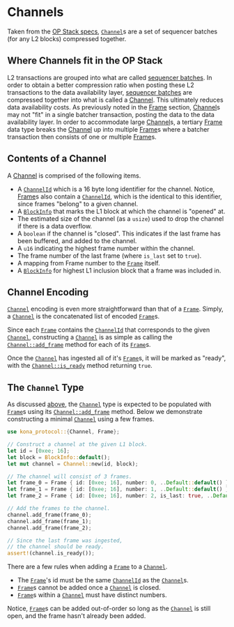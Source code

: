 # Channels

Taken from the [OP Stack specs][specs], [`Channel`][channel]s are a set of
sequencer batches (for any L2 blocks) compressed together.


## Where Channels fit in the OP Stack

L2 transactions are grouped into what are called [sequencer batches][seq-batch].
In order to obtain a better compression ratio when posting these L2 transactions
to the data availability layer, [sequencer batches][seq-batch] are compressed
together into what is called a [Channel][channel]. This ultimately reduces
data availability costs. As previously noted in the [Frame][frame-docs] section,
[Channel][channel]s may not "fit" in a single batcher transaction, posting the
data to the data availability layer. In order to accommodate large
[Channel][channel]s, a tertiary [Frame][frame] data type breaks the
[Channel][channel] up into multiple [Frame][frame]s where a batcher transaction
then consists of one or multiple [Frame][frame]s.


## Contents of a Channel

A [Channel][channel] is comprised of the following items.
- A [`ChannelId`][cid] which is a 16 byte long identifier for the channel.
  Notice, [Frame][frame]s also contain a [`ChannelId`][cid], which is the
  identical to this identifier, since frames "belong" to a given channel.
- A [`BlockInfo`][block-info] that marks the L1 block at which the channel
  is "opened" at.
- The estimated size of the channel (as a `usize`) used to drop the channel
  if there is a data overflow.
- A `boolean` if the channel is "closed". This indicates if the last frame
  has been buffered, and added to the channel.
- A `u16` indicating the highest frame number within the channel.
- The frame number of the last frame (where `is_last` set to `true`).
- A mapping from Frame number to the [`Frame`][frame] itself.
- A [`BlockInfo`][block-info] for highest L1 inclusion block that a frame
  was included in.


## Channel Encoding

[`Channel`][channel] encoding is even more straightforward than that of a
[`Frame`][frame]. Simply, a [`Channel`][channel] is the concatenated list
of encoded [`Frame`][frame]s.

Since each [`Frame`][frame] contains the [`ChannelId`][cid] that corresponds
to the given [`Channel`][channel], constructing a [`Channel`][channel] is as
simple as calling the [`Channel::add_frame`][add-frame] method for each of
its [`Frame`][frame]s.

Once the [`Channel`][channel] has ingested all of it's [`Frame`][frame]s,
it will be marked as "ready", with the [`Channel::is_ready`][is-ready]
method returning `true`.


## The `Channel` Type

As discussed [above](#-channel-encoding), the [`Channel`][channel] type is
expected to be populated with [`Frame`][frame]s using its
[`Channel::add_frame`][add-frame] method. Below we demonstrate constructing
a minimal [`Channel`][channel] using a few frames.

```rust
use kona_protocol::{Channel, Frame};

// Construct a channel at the given L1 block.
let id = [0xee; 16];
let block = BlockInfo::default();
let mut channel = Channel::new(id, block);

// The channel will consist of 3 frames.
let frame_0 = Frame { id: [0xee; 16], number: 0, ..Default::default() };
let frame_1 = Frame { id: [0xee; 16], number: 1, ..Default::default() };
let frame_2 = Frame { id: [0xee; 16], number: 2, is_last: true, ..Default::default() };

// Add the frames to the channel.
channel.add_frame(frame_0);
channel.add_frame(frame_1);
channel.add_frame(frame_2);

// Since the last frame was ingested,
// the channel should be ready.
assert!(channel.is_ready());
```

There are a few rules when adding a [`Frame`][frame] to a [`Channel`][channel].
- The [`Frame`][frame]'s id must be the same [`ChannelId`][cid] as the [`Channel`][channel]s.
- [`Frame`][frame]s cannot be added once a [`Channel`][channel] is closed.
- [`Frame`][frame]s within a [`Channel`][channel] must have distinct numbers.

Notice, [`Frame`][frame]s can be added out-of-order so long as the [`Channel`][channel] is
still open, and the frame hasn't already been added.



[is-ready]: https://docs.rs/kona-protocol/latest/kona_protocol/struct.Channel.html#method.is_ready
[add-frame]: https://docs.rs/kona-protocol/latest/kona_protocol/struct.Channel.html#method.add_frame

[block-info]: https://docs.rs/kona-protocol/latest/kona_protocol/struct.BlockInfo.html

[frame-docs]: ./frames.mdx
[specs]: https://specs.optimism.io/protocol/derivation.html#batch-submission-wire-format
[seq-batch]: https://specs.optimism.io/glossary.html#sequencer-batch


[channel]: https://docs.rs/kona-protocol/latest/kona_protocol/struct.Channel.html
[cid]: https://docs.rs/kona-protocol/latest/kona_protocol/type.ChannelId.html
[frame]: https://docs.rs/kona-protocol/latest/kona_protocol/struct.Frame.html
